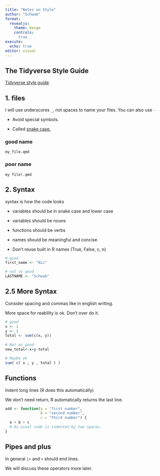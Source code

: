 ```yaml
---
title: "Notes on Style"
author: "Schwab"
format: 
  revealjs:
    theme: beige
    controls: 
      true
execute: 
  echo: true
editor: visual
---
```


## The Tidyverse Style Guide

[Tidyverse style guide](https://style.tidyverse.org/index.html)

## 1. files 

I will use underscores `_`, not spaces to name your files. You can also use `-`

-   Avoid special symbols.

-   Called [snake case.](https://en.wikipedia.org/wiki/Snake_case)

### good name

`my_file.qmd`

### poor name

`my file!.qmd`

## 2. Syntax 

syntax is how the code looks

-   variables should be in snake case and lower case

-   variables should be nouns

-   functions should be verbs

-   names should be meaningful and concise.

-   Don't reuse built in R names (True, False, c, n)

```r
# good
first_name <- "Nic"

# not so good
LASTNAME <- "Schwab"
```

## 2.5 More Syntax

Consider spacing and commas like in english writing.

More space for reability is ok. Don't over do it.

```r
# good
x <- 1
y <- 2
total <- sum(c(x, y))
  
# Not as good
new_total<-x+y-total 

# Maybe ok
sum( c( x , y , total ) )

```

## Functions

Indent long lines (R does this automatically)

We don't need return, R automatically returns the last line.

```r
add <- function(a = "first number",
                b = "second number",
                c = "third number") {
  a + b + c
  # As usual code is indented by two spaces.
}
```

## Pipes and plus

In general `|>` and `+` should end lines.

We will discuss these operators more later.
